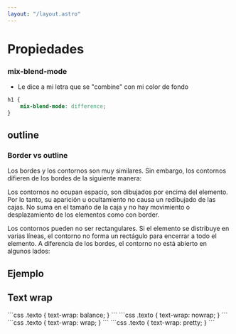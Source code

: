 ```yaml
---
layout: "/layout.astro"
---
```



# Propiedades

### mix-blend-mode

- Le dice a mi letra que se "combine" con mi color de fondo

```css
h1 {
	mix-blend-mode: difference;
}
```

## outline

### Border vs outline

Los bordes y los contornos son muy similares. Sin embargo, los contornos difieren de los bordes de la siguiente manera:

Los contornos no ocupan espacio, son dibujados por encima del elemento. Por lo tanto, su aparición u ocultamiento no causa un redibujado de las cajas. No suma en el tamaño de la caja y no hay movimiento o desplazamiento de los elementos como con border.

Los contornos pueden no ser rectangulares. Si el elemento se distribuye en varias líneas, el contorno no forma un rectágulo para encerrar a todo el elemento. A diferencia de los bordes, el contorno no está abierto en algunos lados:

## Ejemplo

<Outline />

## Text wrap

<TextWrap textWrap="balance">
```css
.texto {
  text-wrap: balance;
}
```
</TextWrap>
<TextWrap textWrap="nowrap">
```css
.texto {
  text-wrap: nowrap;
}
```
</TextWrap>
<TextWrap textWrap="wrap">
```css
.texto {
  text-wrap: wrap;
}
```
</TextWrap>
<TextWrap textWrap="pretty">
```css
.texto {
  text-wrap: pretty;
}
```
</TextWrap>

